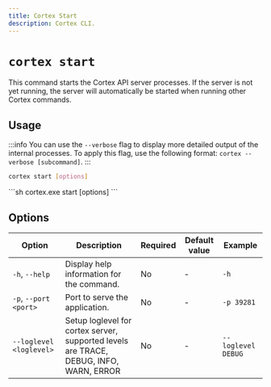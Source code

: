 ```yaml
---
title: Cortex Start
description: Cortex CLI.
---
```



# `cortex start`

This command starts the Cortex API server processes.
If the server is not yet running, the server will automatically be started when running other Cortex commands. 

## Usage
:::info
You can use the `--verbose` flag to display more detailed output of the internal processes. To apply this flag, use the following format: `cortex --verbose [subcommand]`.
:::
<Tabs>
  <TabItem value="MacOs/Linux" label="MacOs/Linux">
  ```sh
  cortex start [options]
  ```
  </TabItem>
  <TabItem value="Windows" label="Windows">
  ```sh
  cortex.exe start [options]
  ```
  </TabItem>
</Tabs>


## Options

| Option                       | Description                               | Required | Default value | Example                       |
| ---------------------------- | ----------------------------------------- | -------- | ------------- | ----------------------------- |
| `-h`, `--help`               | Display help information for the command.  | No       | -             | `-h`                          |
| `-p`, `--port <port>`        | Port to serve the application.             | No       | -             | `-p 39281`                     |
| `--loglevel <loglevel>`        | Setup loglevel for cortex server, supported levels are TRACE, DEBUG, INFO, WARN, ERROR             | No       | -             | `--loglevel DEBUG`                     |

<!-- | `-a`, `--address <address>`  | Address to use.                            | No       | -             | `-a 192.168.1.1`              | -->
<!--| `--dataFolder <dataFolder>`  | Set the data folder directory             | No       | -             | `--dataFolder /path/to/data`  | -->
